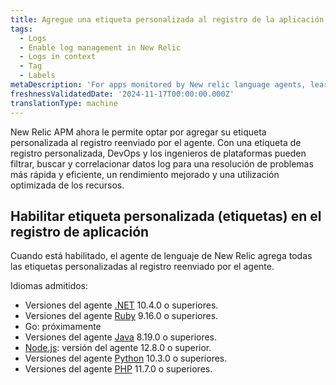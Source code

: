 ```yaml
---
title: Agregue una etiqueta personalizada al registro de la aplicación
tags:
  - Logs
  - Enable log management in New Relic
  - Logs in context
  - Tag
  - Labels
metaDescription: 'For apps monitored by New relic language agents, learn how to add custome tags (labels) to logs.'
freshnessValidatedDate: '2024-11-17T00:00:00.000Z'
translationType: machine
---
```


New Relic APM ahora le permite optar por agregar su etiqueta personalizada al registro reenviado por el agente. Con una etiqueta de registro personalizada, DevOps y los ingenieros de plataformas pueden filtrar, buscar y correlacionar datos log para una resolución de problemas más rápida y eficiente, un rendimiento mejorado y una utilización optimizada de los recursos.

## Habilitar etiqueta personalizada (etiquetas) en el registro de aplicación

Cuando está habilitado, el agente de lenguaje de New Relic agrega todas las etiquetas personalizadas al registro reenviado por el agente.

Idiomas admitidos:

* Versiones del agente [.NET](/docs/apm/agents/net-agent/configuration/net-agent-configuration) 10.4.0 o superiores.
* Versiones del agente [Ruby](/docs.newrelic.com/docs/apm/agents/ruby-agent/configuration/ruby-agent-configuration/) 9.16.0 o superiores.
* Go: próximamente
* Versiones del agente [Java](/docs/apm/agents/java-agent/configuration/java-agent-configuration-config-file/) 8.19.0 o superiores.
* [Node.js](/docs/apm/agents/nodejs-agent/installation-configuration/nodejs-agent-configuration): versión del agente 12.8.0 o superior.
* Versiones del agente [Python](/docs/apm/agents/python-agent/configuration/python-agent-configuration) 10.3.0 o superiores.
* Versiones del agente [PHP](/docs/apm/agents/php-agent/configuration/php-agent-configuration/) 11.7.0 o superiores.